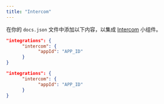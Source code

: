 ```yaml
---
title: "Intercom"
---
```


在你的 `docs.json` 文件中添加以下内容，以集成 [Intercom](https://www.intercom.com) 小组件。

<CodeGroup>

```json Integration options in docs.json
"integrations": {
      "intercom": {
            "appId": "APP_ID"
      }
}
```

```json Example
"integrations": {
      "intercom": {
            "appId": "APP_ID"
      }
}
```

</CodeGroup>
